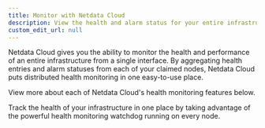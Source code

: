 ```yaml
---
title: Monitor with Netdata Cloud
description: View the health and alarm status for your entire infrastructure so you and your team don't miss a single anomaly or alarm.
custom_edit_url: null
---
```



Netdata Cloud gives you the ability to monitor the health and performance of an entire infrastructure from a single
interface. By aggregating health entries and alarm statuses from each of your claimed nodes, Netdata Cloud puts
distributed health monitoring in one easy-to-use place.

View more about each of Netdata Cloud's health monitoring features below.

<Discover>
  <DiscoverBox 
    href="/docs/cloud/monitor/alarms" 
    title="Audit active alarms">
    Track the health of your infrastructure in one place by taking advantage of the powerful health monitoring watchdog running on every node.
  </DiscoverBox>
</Discover>
